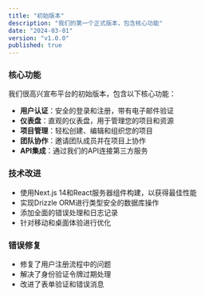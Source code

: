 ```yaml
---
title: "初始版本"
description: "我们的第一个正式版本，包含核心功能"
date: "2024-03-01"
version: "v1.0.0"
published: true
---
```


### 核心功能

我们很高兴宣布平台的初始版本，包含以下核心功能：

- **用户认证**：安全的登录和注册，带有电子邮件验证
- **仪表盘**：直观的仪表盘，用于管理您的项目和资源
- **项目管理**：轻松创建、编辑和组织您的项目
- **团队协作**：邀请团队成员并在项目上协作
- **API集成**：通过我们的API连接第三方服务

### 技术改进

- 使用Next.js 14和React服务器组件构建，以获得最佳性能
- 实现Drizzle ORM进行类型安全的数据库操作
- 添加全面的错误处理和日志记录
- 针对移动和桌面体验进行优化

### 错误修复

- 修复了用户注册流程中的问题
- 解决了身份验证令牌过期处理
- 改进了表单验证和错误消息